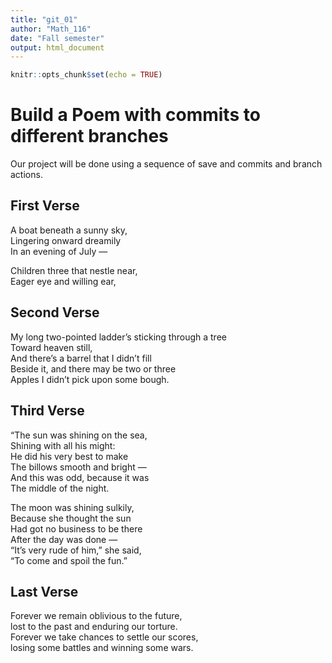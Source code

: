 ---
title: "git_01"
author: "Math_116"
date: "Fall semester"
output: html_document
---

```{r setup, include=FALSE}
knitr::opts_chunk$set(echo = TRUE)
```
# Build a Poem with commits to different branches
Our project will be done using a sequence of save and commits and branch actions.
<!-- Do not modify or change any text in "!--" bracketed areas such as this --- these are instructions to
you, if you change any of this the git program will notice it and compromise your git merging strategy !-->

## First Verse 
<!--Put the first five lines of a poem by Lewis Carrol in this section!-->
A boat beneath a sunny sky,  
Lingering onward dreamily  
In an evening of July —  

Children three that nestle near,  
Eager eye and willing ear,  

## Second Verse
<!--Put the first five lines of a poem by Robert Frost here!-->
My long two-pointed ladder's sticking through a tree   
Toward heaven still,   
And there's a barrel that I didn't fill   
Beside it, and there may be two or three   
Apples I didn't pick upon some bough.  

## Third Verse
<!--Put the first two verses of The Walrus and the Carpenter here!-->
"The sun was shining on the sea,   
      Shining with all his might:  
He did his very best to make   
      The billows smooth and bright —   
And this was odd, because it was   
      The middle of the night.  

The moon was shining sulkily,   
      Because she thought the sun   
Had got no business to be there   
      After the day was done —   
"It's very rude of him," she said,   
      "To come and spoil the fun."   

## Last Verse
<!--Put a short poem of your choice 8-20 lines,here!-->
Forever we remain oblivious to the future,   
lost to the past and enduring our torture.   
Forever we take chances to settle our scores,   
losing some battles and winning some wars.  
